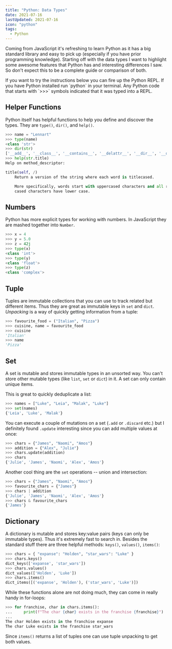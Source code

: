 ```yaml
---
title: "Python: Data Types"
date: 2021-07-16
lastUpdated: 2021-07-16
icon: "python"
tags:
  - Python
---
```


Coming from JavaScript it's refreshing to learn Python as it has a big standard library and easy to pick up (especially if you have prior programming knowledge). Starting off with the data types I want to highlight some awesome features that Python has and interesting differences I saw. So don't expect this to be a complete guide or comparison of both.

<Alert status="info" title="Note">
  If you want to try the instructions below you can fire up the Python REPL. If
  you have Python installed run `python` in your terminal. Any Python code that
  starts with `>>>` symbols indicated that it was typed into a REPL.
</Alert>

## Helper Functions

Python itself has helpful functions to help you define and discover the types. They are `type()`, `dir()`, and `help()`.

```py
>>> name = "Lennart"
>>> type(name)
<class 'str'>
>>> dir(str)
['__add__', '__class__', '__contains__', '__delattr__', '__dir__', '__doc__', '__eq__', '__format__', '__ge__', '__getattribute__', '__getitem__', '__getnewargs__', '__gt__', '__hash__', '__init__', '__init_subclass__', '__iter__', '__le__', '__len__', '__lt__', '__mod__', '__mul__', '__ne__', '__new__', '__reduce__', '__reduce_ex__', '__repr__', '__rmod__', '__rmul__', '__setattr__', '__sizeof__', '__str__', '__subclasshook__', 'capitalize', 'casefold', 'center', 'count', 'encode', 'endswith', 'expandtabs', 'find', 'format', 'format_map', 'index', 'isalnum', 'isalpha', 'isascii', 'isdecimal', 'isdigit', 'isidentifier', 'islower', 'isnumeric', 'isprintable', 'isspace', 'istitle', 'isupper', 'join', 'ljust', 'lower', 'lstrip', 'maketrans', 'partition', 'removeprefix', 'removesuffix', 'replace', 'rfind', 'rindex', 'rjust', 'rpartition', 'rsplit', 'rstrip', 'split', 'splitlines', 'startswith', 'strip', 'swapcase', 'title', 'translate', 'upper', 'zfill']
>>> help(str.title)
Help on method_descriptor:

title(self, /)
    Return a version of the string where each word is titlecased.

    More specifically, words start with uppercased characters and all remaining
    cased characters have lower case.
```

## Numbers

Python has more explicit types for working with numbers. In JavaScript they are mashed together into `Number`.

```py
>>> x = 4
>>> y = 5.0
>>> z = 42j
>>> type(x)
<class 'int'>
>>> type(y)
<class 'float'>
>>> type(z)
<class 'complex'>
```

## Tuple

Tuples are immutable collections that you can use to track related but different items. Thus they are great as immutable keys in `set` and `dict`. _Unpacking_ is a way of quickly getting information from a tuple:

```py
>>> favourite_food = ("Italian", "Pizza")
>>> cuisine, name = favourite_food
>>> cuisine
'Italian'
>>> name
'Pizza'
```

## Set

A set is mutable and stores immutable types in an unsorted way. You can't store other mutable types (like `list`, `set` or `dict`) in it. A set can only contain unique items.

This is great to quickly deduplicate a list:

```py
>>> names = ["Luke", "Leia", "Malak", "Luke"]
>>> set(names)
{'Leia', 'Luke', 'Malak'}
```

You can execute a couple of mutations on a set (`.add` or `.discard` etc.) but I definitely found `.update` interesting since you can add multiple values at once:

```py
>>> chars = {"James", "Naomi", "Amos"}
>>> addition = {"Alex", "Julie"}
>>> chars.update(addition)
>>> chars
{'Julie', 'James', 'Naomi', 'Alex', 'Amos'}
```

Another cool thing are the `set` operations -- union and intersection:

```py
>>> chars = {"James", "Naomi", "Amos"}
>>> favourite_chars = {"James"}
>>> chars | addition
{'Julie', 'James', 'Naomi', 'Alex', 'Amos'}
>>> chars & favourite_chars
{'James'}
```

## Dictionary

A dictionary is mutable and stores key:value pairs (keys can only be immutable types). Thus it's extremely fast to search in. Besides the standard stuff there are three helpful methods: `keys()`, `values()`, `items()`:

```py
>>> chars = { "expanse": "Holden", "star_wars": "Luke" }
>>> chars.keys()
dict_keys(['expanse', 'star_wars'])
>>> chars.values()
dict_values(['Holden', 'Luke'])
>>> chars.items()
dict_items([('expanse', 'Holden'), ('star_wars', 'Luke')])
```

While these functions alone are not doing much, they can come in really handy in for-loops:

```py
>>> for franchise, char in chars.items():
...     print(f"The char {char} exists in the franchise {franchise}")
...
The char Holden exists in the franchise expanse
The char Luke exists in the franchise star_wars
```

Since `items()` returns a list of tuples one can use tuple unpacking to get both values.
